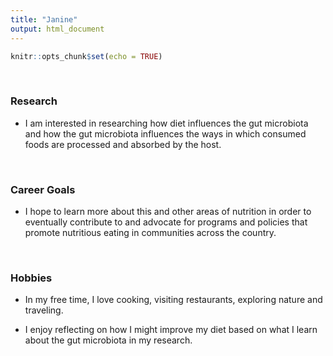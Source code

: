 ```yaml
---
title: "Janine"
output: html_document
---
```


```r
knitr::opts_chunk$set(echo = TRUE)
```

<br>

### Research

* I am interested in researching how diet influences the gut microbiota and how the gut microbiota influences the ways in which consumed foods are processed and absorbed by the host.

<br>

### Career Goals

* I hope to learn more about this and other areas of nutrition in order to eventually contribute to and advocate for programs and policies that promote nutritious eating in communities across the country.

<br>

### Hobbies

* In my free time, I love cooking, visiting restaurants, exploring nature and traveling.

* I enjoy reflecting on how I might improve my diet based on what I learn about the gut microbiota in my research.
